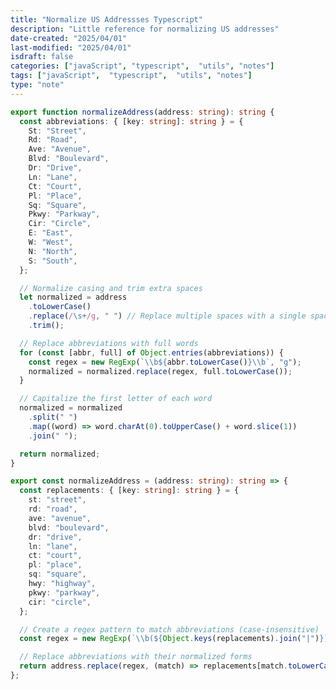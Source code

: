 ```yaml
---
title: "Normalize US Addressses Typescript"
description: "Little reference for normalizing US addresses"
date-created: "2025/04/01"
last-modified: "2025/04/01"
isdraft: false
categories: ["javaScript", "typescript",  "utils", "notes"]
tags: ["javaScript",  "typescript",  "utils", "notes"]
type: "note"
---
```


```ts
export function normalizeAddress(address: string): string {
  const abbreviations: { [key: string]: string } = {
    St: "Street",
    Rd: "Road",
    Ave: "Avenue",
    Blvd: "Boulevard",
    Dr: "Drive",
    Ln: "Lane",
    Ct: "Court",
    Pl: "Place",
    Sq: "Square",
    Pkwy: "Parkway",
    Cir: "Circle",
    E: "East",
    W: "West",
    N: "North",
    S: "South",
  };

  // Normalize casing and trim extra spaces
  let normalized = address
    .toLowerCase()
    .replace(/\s+/g, " ") // Replace multiple spaces with a single space
    .trim();

  // Replace abbreviations with full words
  for (const [abbr, full] of Object.entries(abbreviations)) {
    const regex = new RegExp(`\\b${abbr.toLowerCase()}\\b`, "g");
    normalized = normalized.replace(regex, full.toLowerCase());
  }

  // Capitalize the first letter of each word
  normalized = normalized
    .split(" ")
    .map((word) => word.charAt(0).toUpperCase() + word.slice(1))
    .join(" ");

  return normalized;
}
```

```ts
export const normalizeAddress = (address: string): string => {
  const replacements: { [key: string]: string } = {
    st: "street",
    rd: "road",
    ave: "avenue",
    blvd: "boulevard",
    dr: "drive",
    ln: "lane",
    ct: "court",
    pl: "place",
    sq: "square",
    hwy: "highway",
    pkwy: "parkway",
    cir: "circle",
  };

  // Create a regex pattern to match abbreviations (case-insensitive)
  const regex = new RegExp(`\\b(${Object.keys(replacements).join("|")})\\b`, "gi");

  // Replace abbreviations with their normalized forms
  return address.replace(regex, (match) => replacements[match.toLowerCase()]);
};
```